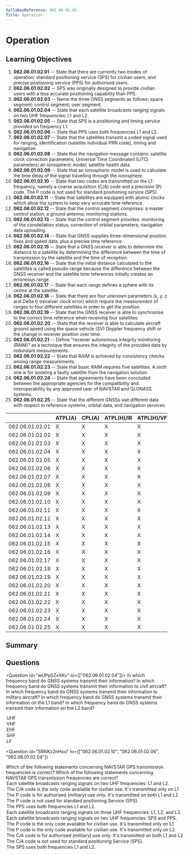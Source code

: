 ```yaml
---
SyllabusReference: 062.06.01.02
Title: Operation
---
```


# Operation

## Learning Objectives

1. **062.06.01.02.01** -- State that there are currently two modes of operation:
   standard positioning service (SPS) for civilian users, and precise
   positioning service (PPS) for authorised users.
2. **062.06.01.02.02** -- SPS was originally designed to provide civilian users
   with a less accurate positioning capability than PPS.
3. **062.06.01.02.03** -- Name the three GNSS segments as follows: space
   segment; control segment; user segment.
4. **062.06.01.02.04** -- State that each satellite broadcasts ranging signals
   on two UHF frequencies: L1 and L2.
5. **062.06.01.02.05** -- State that SPS is a positioning and timing service
   provided on frequency L1.
6. **062.06.01.02.06** -- State that PPS uses both frequencies L1 and L2.
7. **062.06.01.02.07** -- State that the satellites transmit a coded signal used
   for ranging, identification (satellite individual PRN code), timing and
   navigation.
8. **062.06.01.02.08** -- State that the navigation message contains: satellite
   clock correction parameters; Universal Time Coordinated (UTC) parameters; an
   ionospheric model; satellite health data.
9. **062.06.01.02.09** -- State that an ionospheric model is used to calculate
   the time delay of the signal travelling through the ionosphere.
10. **062.06.01.02.10** -- State that two codes are transmitted on the L1
    frequency, namely a coarse acquisition (C/A) code and a precision (P) code.
    The P code is not used for standard positioning service (SPS).
11. **062.06.01.02.11** -- State that satellites are equipped with atomic clocks
    which allow the system to keep very accurate time reference.
12. **062.06.01.02.12** -- State that the control segment comprises: a master
    control station; a ground antenna; monitoring stations.
13. **062.06.01.02.13** -- State that the control segment provides: monitoring
    of the constellation status; correction of orbital parameters; navigation
    data uploading.
14. **062.06.01.02.14** -- State that GNSS supplies three-dimensional position
    fixes and speed data, plus a precise time reference.
15. **062.06.01.02.15** -- State that a GNSS receiver is able to determine the
    distance to a satellite by determining the difference between the time of
    transmission by the satellite and the time of reception.
16. **062.06.01.02.16** -- State that the initial distance calculated to the
    satellites is called pseudo-range because the difference between the GNSS
    receiver and the satellite time references initially creates an erroneous
    range.
17. **062.06.01.02.17** -- State that each range defines a sphere with its
    centre at the satellite.
18. **062.06.01.02.18** -- State that there are four unknown parameters (x, y, z
    and Delta t) (receiver clock error) which require the measurement of ranges
    to four different satellites in order to get the position.
19. **062.06.01.02.19** -- State that the GNSS receiver is able to synchronise
    to the correct time reference when receiving four satellites.
20. **062.06.01.02.20** -- State that the receiver is able to calculate aircraft
    ground speed using the space vehicle (SV) Doppler frequency shift or the
    change in receiver position over time.
21. **062.06.01.02.21** -- Define "receiver autonomous integrity monitoring
    (RAIM)" as a technique that ensures the integrity of the provided data by
    redundant measurements.
22. **062.06.01.02.22** -- State that RAIM is achieved by consistency checks
    among range measurements.
23. **062.06.01.02.23** -- State that basic RAIM requires five satellites. A
    sixth one is for isolating a faulty satellite from the navigation solution.
24. **062.06.01.02.24** -- State that agreements have been concluded between the
    appropriate agencies for the compatibility and interoperability by any
    approved user of NAVSTAR and GLONASS systems.
25. **062.06.01.02.25** -- State that the different GNSSs use different data
    with respect to reference systems, orbital data, and navigation services.

|                 | ATPL(A) | CPL(A) | ATPL(H)/IR | ATPL(H)/VFR | CPL(H) | IR  | CBIR(A) |
| --------------- | ------- | ------ | ---------- | ----------- | ------ | --- | ------- |
| 062.06.01.02.01 | X       | X      | X          | X           | X      | X   | X       |
| 062.06.01.02.02 | X       | X      | X          | X           | X      | X   | X       |
| 062.06.01.02.03 | X       | X      | X          | X           | X      | X   | X       |
| 062.06.01.02.04 | X       | X      | X          | X           | X      | X   |         |
| 062.06.01.02.05 | X       | X      | X          | X           | X      | X   |         |
| 062.06.01.02.06 | X       | X      | X          | X           | X      | X   |         |
| 062.06.01.02.07 | X       | X      | X          | X           | X      | X   |         |
| 062.06.01.02.08 | X       | X      | X          | X           | X      | X   |         |
| 062.06.01.02.09 | X       | X      | X          | X           | X      | X   | X       |
| 062.06.01.02.10 | X       | X      | X          | X           | X      | X   |         |
| 062.06.01.02.11 | X       | X      | X          | X           | X      | X   | X       |
| 062.06.01.02.12 | X       | X      | X          | X           | X      | X   | X       |
| 062.06.01.02.13 | X       | X      | X          | X           | X      | X   | X       |
| 062.06.01.02.14 | X       | X      | X          | X           | X      | X   | X       |
| 062.06.01.02.15 | X       | X      | X          | X           | X      | X   | X       |
| 062.06.01.02.16 | X       | X      | X          | X           | X      | X   |         |
| 062.06.01.02.17 | X       | X      | X          | X           | X      | X   | X       |
| 062.06.01.02.18 | X       | X      | X          | X           | X      | X   | X       |
| 062.06.01.02.19 | X       | X      | X          | X           | X      | X   | X       |
| 062.06.01.02.20 | X       | X      | X          | X           | X      | X   |         |
| 062.06.01.02.21 | X       | X      | X          | X           | X      | X   | X       |
| 062.06.01.02.22 | X       | X      | X          | X           | X      | X   | X       |
| 062.06.01.02.23 | X       | X      | X          | X           | X      | X   | X       |
| 062.06.01.02.24 | X       | X      | X          | X           | X      | X   |         |
| 062.06.01.02.25 | X       | X      | X          | X           | X      | X   |         |

## Summary

## Questions

<Question id="wUPpSZxXKv" lo={["062.06.01.02.04"]}>
  <Text variant="oneCorrect">
    In which frequency band do GNSS systems transmit their information?
  </Text>
  <Text variant="oneCorrect">
    In which frequency band do GNSS systems transmit their information to civil
    aircraft?
  </Text>
  <Text variant="oneCorrect">
    In which frequency band do GNSS systems transmit their information to
    military aircraft?
  </Text>
  <Text variant="oneCorrect">
    In which frequency band do GNSS systems transmit their information on the L1
    band?
  </Text>
  <Text variant="oneCorrect">
    In which frequency band do GNSS systems transmit their information on the L2
    band?
  </Text>
  <Option id="wUPpSZxXKv-1">UHF</Option>
  <Option id="wUPpSZxXKv-2">VHF</Option>
  <Option id="wUPpSZxXKv-3">EHF</Option>
  <Option id="wUPpSZxXKv-4">SHF</Option>
  <Option id="wUPpSZxXKv-5">LF</Option>
</Question>

<Question
  id="SRNKz2nHou"
  lo={["062.06.01.02.10", "062.06.01.02.06", "062.06.01.02.04"]}
>
  <Text variant="oneCorrect">
    Which of the following statements concerning NAVSTAR GPS transmission
    frequencies is correct?
  </Text>
  <Text variant="multipleCorrect" select={5}>
    Which of the following statements concerning NAVSTAR GPS transmission
    frequencies are correct?
  </Text>
  <Option id="SRNKz2nHou-1" correct>
    Each satellite broadcasts ranging signals on two UHF frequencies: L1 and L2.
  </Option>
  <Option id="SRNKz2nHou-2" correct>
    The C/A code is the only code available for civilian use. It's transmitted
    only on L1
  </Option>
  <Option id="SRNKz2nHou-3" correct>
    The P code is for authorised (military) use only. It's transmitted on both
    L1 and L2
  </Option>
  <Option id="SRNKz2nHou-4" correct>
    The P code is not used for standard positioning Service (SPS).
  </Option>
  <Option id="SRNKz2nHou-5" correct>
    The PPS uses both frequencies L1 and L2.
  </Option>
  <Option id="SRNKz2nHou-6" why="There are only two frequencies L1 and L2">
    Each satellite broadcasts ranging signals on three UHF frequencies: L1, L2,
    and L3.
  </Option>
  <Option id="SRNKz2nHou-7" why="The two frequencies are L1 and L2">
    Each satellite broadcasts ranging signals on two UHF frequencies: SPS and
    PPS.
  </Option>
  <Option
    id="SRNKz2nHou-8"
    why="P code stands for Precision code. Only the C/A (Coarse acquisition) code is available for civilian use."
  >
    The P code is the only code available for civilian use. It's transmitted
    only on L1
  </Option>
  <Option
    id="SRNKz2nHou-9"
    why="P code stands for Precision code. Only the C/A (Coarse acquisition) code is available for civilian use."
  >
    The P code is the only code available for civilian use. It's transmitted
    only on L2
  </Option>
  <Option
    id="SRNKz2nHou-a"
    why="The C/A (Coarse acquisition) code is available for civilian use."
  >
    The C/A code is for authorised (military) use only. It's transmitted on both
    L1 and L2
  </Option>
  <Option
    id="SRNKz2nHou-b"
    why="The C/A (Coarse acquisition) is the only code used in SPS."
  >
    The C/A code is not used for standard positioning Service (SPS).
  </Option>
  <Option
    id="SRNKz2nHou-c"
    why="The standard precision service only uses de C/A code which is only available on the L1 frequency."
  >
    The SPS uses both frequencies L1 and L2.
  </Option>
</Question>

